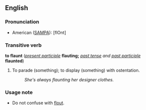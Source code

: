 ==English==
===Pronunciation===
*American ([[SAMPA]]): [flOnt]

===Transitive verb===
'''to flaunt''' (''[[present participle]]'' '''flauting;''' ''[[past tense]] and [[past participle]]'' '''flaunted''')

#To parade (something); to display (something) with ostentation.
#:''She's always flaunting her designer clothes.''

===Usage note===
*Do not confuse with [[flout]].